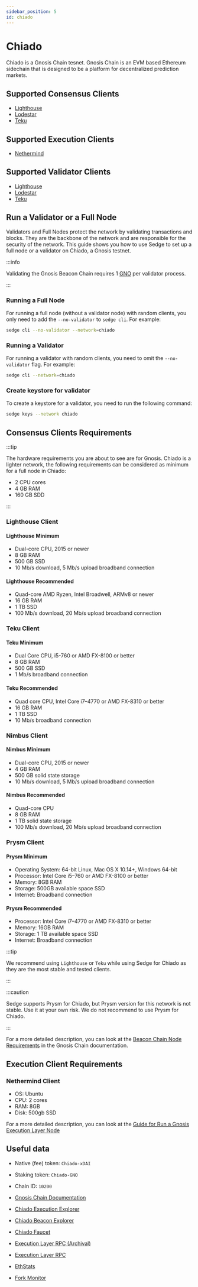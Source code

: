 ```yaml
---
sidebar_position: 5
id: chiado
---
```


# Chiado

Chiado is a Gnosis Chain tesnet. Gnosis Chain is an EVM based Ethereum sidechain that is designed to be a platform for
decentralized prediction markets.

## Supported Consensus Clients
- [Lighthouse](https://lighthouse-book.sigmaprime.io/)
- [Lodestar](https://chainsafe.github.io/lodestar/)
- [Teku](https://docs.teku.consensys.net/en/latest/)

## Supported Execution Clients
- [Nethermind](https://docs.nethermind.io/)

## Supported Validator Clients
- [Lighthouse](https://lighthouse-book.sigmaprime.io/)
- [Lodestar](https://chainsafe.github.io/lodestar/)
- [Teku](https://docs.teku.consensys.net/en/latest/)

## Run a Validator or a Full Node

Validators and Full Nodes protect the network by validating transactions and blocks. They are the backbone of the
network and are responsible for the security of the network. This guide shows you how to use Sedge to set up a full node or a validator on Chiado, a Gnosis testnet.

:::info

Validating the Gnosis Beacon Chain requires 1
[GNO](https://docs.gnosischain.com/about/tokens/gno) per validator process.

:::

### Running a Full Node

For running a full node (without a validator node) with random clients, you only need to add the `--no-validator` to `sedge cli`. For example:

```bash
sedge cli --no-validator --network=chiado
```

### Running a Validator

For running a validator with random clients, you need to omit the `--no-validator` flag. For example:

```bash
sedge cli --network=chiado
```

### Create keystore for validator

To create a keystore for a validator, you need to run the following command:

```bash
sedge keys --network chiado
```

## Consensus Clients Requirements

:::tip

The hardware requirements you are about to see are for Gnosis. Chiado is a lighter network, the following requirements can be considered as minimum for a full node in Chiado:
- 2 CPU cores
- 4 GB RAM
- 160 GB SDD

:::

### Lighthouse Client
#### Lighthouse Minimum

- Dual-core CPU, 2015 or newer
- 8 GB RAM
- 500 GB SSD
- 10 Mb/s download, 5 Mb/s upload broadband connection

#### Lighthouse Recommended

- Quad-core AMD Ryzen, Intel Broadwell, ARMv8 or newer
- 16 GB RAM
- 1 TB SSD
- 100 Mb/s download, 20 Mb/s upload broadband connection

### Teku Client
#### Teku Minimum

- Dual Core CPU, i5-760 or AMD FX-8100 or better
- 8 GB RAM
- 500 GB SSD
- 1 Mb/s broadband connection

#### Teku Recommended

- Quad core CPU, Intel Core i7–4770 or AMD FX-8310 or better
- 16 GB RAM
- 1 TB SSD
- 10 Mb/s broadband connection

### Nimbus Client
#### Nimbus Minimum

- Dual-core CPU, 2015 or newer
- 4 GB RAM
- 500 GB solid state storage
- 10 Mb/s download, 5 Mb/s upload broadband connection

#### Nimbus Recommended

- Quad-core CPU
- 8 GB RAM
- 1 TB solid state storage
- 100 Mb/s download, 20 Mb/s upload broadband connection

### Prysm Client
#### Prysm Minimum

- Operating System: 64-bit Linux, Mac OS X 10.14+, Windows 64-bit
- Processor: Intel Core i5–760 or AMD FX-8100 or better
- Memory: 8GB RAM
- Storage: 500GB available space SSD
- Internet: Broadband connection

#### Prysm Recommended

- Processor: Intel Core i7–4770 or AMD FX-8310 or better
- Memory: 16GB RAM
- Storage: 1 TB available space SSD
- Internet: Broadband connection

:::tip

We recommend using `Lighthouse` or `Teku` while using Sedge for Chiado as they are the most stable and tested clients.

:::

:::caution

Sedge supports Prysm for Chiado, but Prysm version for this network is not stable. Use it at your own risk. We do not recommend to use Prysm for Chiado.

:::

For a more detailed description, you can look at the [Beacon Chain Node Requirements](https://docs.gnosischain.com/node/consensus-layer-validator#beacon-chain-node-requirements) in the Gnosis Chain documentation.

## Execution Client Requirements

### Nethermind Client
- OS: Ubuntu
- CPU: 2 cores
- RAM: 8GB
- Disk: 500gb SSD

For a more detailed description, you can look at the [Guide for Run a Gnosis Execution Layer Node](https://docs.gnosischain.com/node/execution-layer-validator)

## Useful data

- Native (fee) token: `Chiado-xDAI`
- Staking token: `Chiado-GNO`
- Chain ID: `10200`

- [Gnosis Chain Documentation](https://docs.gnosischain.com/)
- [Chiado Execution Explorer](https://blockscout.chiadochain.net/)
- [Chiado Beacon Explorer](https://beacon.chiadochain.net/)
- [Chiado Faucet](https://gnosisfaucet.com/)
- [Execution Layer RPC (Archival)](https://rpc.eu-central-2.gateway.fm/v3/gnosis/archival/chiado)
- [Execution Layer RPC](https://rpc.chiadochain.net)
- [EthStats](https://ethstats.chiadochain.net/)
- [Fork Monitor](https://forkmon.chiadochain.net/)
